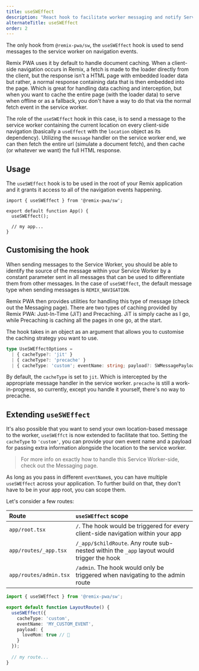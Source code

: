 ```yaml
---
title: useSWEffect
description: "React hook to facilitate worker messaging and notify Service Worker about location-based changes"
alternateTitle: useSWEffect
order: 2
---
```


The only hook from `@remix-pwa/sw`, the `useSWEffect` hook is used to send messages to the service worker on navigation events.

Remix PWA uses it by default to handle document caching. When a client-side navigation occurs in Remix, a fetch is made to the loader directly
from the client, but the response isn't a HTML page with embedded loader data but rather, a normal response containing data that is then embedded
into the page. Which is great for handling data caching and interception, but when you want to cache the entire page (with the loader data) to serve when offline
or as a fallback, you don't have a way to do that via the normal fetch event in the service worker.

The role of the `useSWEffect` hook in this case, is to send a message to the service worker containing the current location on every client-side navigation
(basically a `useEffect` with the `location` object as its dependency). Utilizing the `message` handler on the service worker end,
we can then fetch the entire url (simulate a document fetch), and then cache (or whatever we want) the full HTML response.

## Usage

The `useSWEffect` hook is to be used in the root of your Remix application and it grants it access to all of the navigation events
happening.

```tsx {{filename:'app/root.tsx'}}
import { useSWEffect } from '@remix-pwa/sw';

export default function App() {
  useSWEffect();
  
  // my app...
}
```

## Customising the hook

When sending messages to the Service Worker, you should be able to identify the source of the message within your Service
Worker by a constant parameter sent in all messages that can be used to differentiate them from other messages. In the case
of `useSWEffect`, the default message type when sending messages is `REMIX_NAVIGATION`.

Remix PWA then provides utilities for handling this type of message (check out the Messaging page). There are two types of caching
provided by Remix PWA: Just-In-Time (JiT) and Precaching. JiT is simply cache as I go, while Precaching is caching all the pages
in one go, at the start.

The hook takes in an object as an argument that allows you to customise the caching strategy you want to use. 

```ts
type UseSWEffectOptions =
  | { cacheType?: 'jit' }
  | { cacheType?: 'precache' }
  | { cacheType: 'custom'; eventName: string; payload?: SWMessagePayload };
```

By default, the `cacheType` is set to `jit`. Which is intercepted by the appropriate message handler in the service worker. `precache` is
still a work-in-progress, so currently, except you handle it yourself, there's no way to precache.

## Extending `useSWEffect`

It's also possible that you want to send your own location-based message to the worker, `useSWEffct` is now extended to
facilitate that too. Setting the `cacheType` to `'custom'`, you can provide your own event name and a payload for passing
extra information alongside the location to the service worker.

> For more info on exactly how to handle this Service Worker-side, check out the Messaging page.

As long as you pass in different `eventName`s, you can have multiple `useSWEffect` across your application. To further build on that,
they don't have to be in your app root, you can scope them.

Let's consider a few routes:

| Route                  | `useSWEffect` scope                                                                      |
|:-----------------------|:-----------------------------------------------------------------------------------------|
| `app/root.tsx`         | `/`. The hook would be triggered for every client-side navigation within your app        |
| `app/routes/_app.tsx`  | `/_app/$childRoute`. Any route sub-nested within the `_app` layout would trigger the hook |
| `app/routes/admin.tsx` | `/admin`. The hook would only be triggered when navigating to the admin route            |

```ts
import { useSWEffect } from '@remix-pwa/sw';

export default function LayoutRoute() {
  useSWEffect({
    cacheType: 'custom',
    eventName: 'MY_CUSTOM_EVENT',
    payload: {
      loveMom: true // 🥰
    } 
  });
  
  // my route...
}
```
